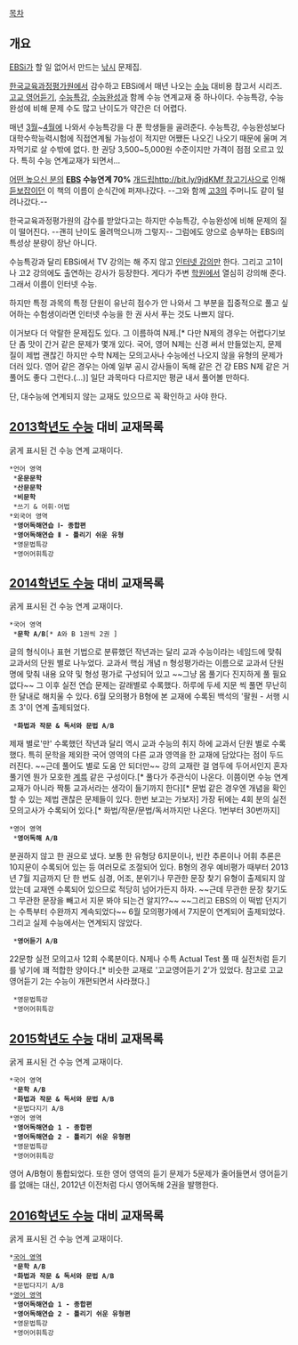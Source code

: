 [[목차]]
== 개요 ==
[[EBSi]]가 할 일 없어서 만드는 [[낚시]] 문제집.

[[한국교육과정평가원]]에서 감수하고 EBSi에서 매년 나오는 [[대학수학능력시험|수능]] 대비용 참고서 시리즈. [[고교 영어듣기]], [[수능특강]], [[수능완성]]과 함께 수능 연계교재 중 하나이다. 수능특강, 수능완성에 비해 문제 수도 많고 난이도가 약간은 더 어렵다.

매년 [[3월]]~[[4월]]에 나와서 수능특강을 다 푼 학생들을 골려준다. 수능특강, 수능완성보다 대학수학능력시험에 직접연계될 가능성이 적지만 어쨌든 나오긴 나오기 때문에 울며 겨자먹기로 살 수밖에 없다. 한 권당 3,500~5,000원 수준이지만 가격이 점점 오르고 있다. 특히 수능 연계교재가 되면서...

[[높으신 분들|어떤 높으신 분]]의 '''[[한국교육방송공사|EBS]] 수능연계 70%''' [[개드립]][[http://bit.ly/9jdKMf 참고기사]]으로 인해 [[듣보잡]]이던 이 책의 이름이 순식간에 퍼져나갔다. --그와 함께 [[고3]]의 주머니도 같이 털려나갔다.--

한국교육과정평가원의 감수를 받았다고는 하지만 수능특강, 수능완성에 비해 문제의 질이 떨어진다. --괜히 난이도 올려먹으니까 그렇지-- 그럼에도 양으로 승부하는 EBSi의 특성상 분량이 장난 아니다.

수능특강과 달리 EBSi에서 TV 강의는 해 주지 않고 [[인터넷 강의]]만 한다. 그리고 고1이나 고2 강의에도 출연하는 강사가 등장한다. 게다가 주변 [[학원]]에서 열심히 강의해 준다. 그래서 이름이 인터넷 수능.

하지만 특정 과목의 특정 단원이 유난히 점수가 안 나와서 그 부분을 집중적으로 풀고 싶어하는 수험생이라면 인터넷 수능을 한 권 사서 푸는 것도 나쁘지 않다.

이거보다 더 악랄한 문제집도 있다. 그 이름하여 N제.[* 다만 N제의 경우는 어렵다기보단 좀 맛이 간거 같은 문제가 몇개 있다. 국어, 영어 N제는 신경 써서 만들었는지, 문제 질이 제법 괜찮긴 하지만 수학 N제는 모의고사나 수능에선 나오지 않을 유형의 문제가 더러 있다. 영어 같은 경우는 아예 일부 공시 강사들이 독해 같은 건 걍 EBS N제 같은 거 풀어도 좋다 그런다.(...)] 일단 과목마다 다르지만 평균 내서 풀어볼 만하다.

단, 대수능에 연계되지 않는 교재도 있으므로 꼭 확인하고 사야 한다.

== [[2013학년도 대학수학능력시험|2013학년도 수능]] 대비 교재목록 ==
굵게 표시된 건 수능 연계 교재이다.

 *언어 영역
  *'''운문문학'''
  *'''산문문학'''
  *'''비문학'''
  *쓰기 & 어휘·어법
 *외국어 영역
  *'''영어독해연습 Ⅰ- 종합편'''
  *'''영어독해연습 Ⅱ - 틀리기 쉬운 유형'''
  *영문법특강
  *영어어휘특강

== [[2014학년도 대학수학능력시험|2014학년도 수능]] 대비 교재목록 ==
굵게 표시된 건 수능 연계 교재이다.

 *국어 영역
  *'''문학 A/B'''[* A와 B 1권씩 2권 ]
글의 형식이나 표현 기법으로 분류했던 작년과는 달리 교과 수능이라는 네임드에 맞춰 교과서의 단원 별로 나누었다. 교과서 핵심 개념 n 형성평가라는 이름으로 교과서 단원명에 맞춰 내용 요약 및 형성 평가로 구성되어 있고 ~~그냥 몸 풀기다 진지하게 풀 필요 없다~~ 그 이후 실전 연습 문제는 갈래별로 수록했다. 하루에 두세 지문 씩 풀면 무난히 한 달내로 해치울 수 있다. 6월 모의평가 B형에 본 교재에 수록된 백석의 '팔원 - 서행 시초 3'이 연계 출제되었다.
  *'''화법과 작문 & 독서와 문법 A/B'''
제재 별로'만' 수록했던 작년과 달리 역시 교과 수능의 취지 하에 교과서 단원 별로 수록했다. 특히 문학을 제외한 국어 영역의 다른 교과 영역을 한 교재에 담았다는 점이 두드러진다. ~~근데 풀어도 별로 도움 안 되더만~~ 강의 교재란 걸 염두에 두어서인지 혼자 풀기엔 뭔가 모호한 [[계륵]] 같은 구성이다.[* 풀다가 주관식이 나온다. 이쯤이면 수능 연계교재가 아니라 짝퉁 교과서라는 생각이 들기까지 한다][* 문법 같은 경우엔 개념을 확인할 수 있는 제법 괜찮은 문제들이 있다. 한번 보고는 가보자] 가장 뒤에는 4회 분의 실전 모의고사가 수록되어 있다.[* 화법/작문/문법/독서까지만 나온다. 1번부터 30번까지]
 *영어 영역
  *'''영어독해 A/B'''
분권하지 않고 한 권으로 냈다. 보통 한 유형당 6지문이나, 빈칸 추론이나 어휘 추론은 10지문이 수록되어 있는 등 여러모로 조절되어 있다. B형의 경우 예비평가 때부터 2013년 7월 지금까지 단 한 번도 심경, 어조, 분위기나 무관한 문장 찾기 유형이 출제되지 않았는데 교재엔 수록되어 있으므로 적당히 넘어가든지 하자.  ~~근데 무관한 문장 찾기도 그 무관한 문장을 빼고서 지문 봐야 되는건 알지??~~ ~~그리고 EBS의 이 떡밥 던지기는 수특부터 수완까지 계속되었다~~ 6월 모의평가에서 7지문이 연계되어 출제되었다. 그리고 실제 수능에서는 연계되지 않았다.
  *'''영어듣기 A/B'''
22문항 실전 모의고사 12회 수록분이다. N제나 수특 Actual Test 풀 때 실전처럼 듣기를 넣기에 꽤 적합한 양이다.[* 비슷한 교재로 '고교영어듣기 2'가 있었다. 참고로 고교영어듣기 2는 수능이 개편되면서 사라졌다.]
  *영문법특강
  *영어어휘특강 

== [[2015학년도 대학수학능력시험|2015학년도 수능]] 대비 교재목록 ==
굵게 표시된 건 수능 연계 교재이다.

 *국어 영역
  *'''문학 A/B'''
  *'''화법과 작문 & 독서와 문법 A/B'''
  *문법다지기 A/B
 *영어 영역
  *'''영어독해연습 1 - 종합편'''
  *'''영어독해연습 2 - 틀리기 쉬운 유형편'''
  *영문법특강
  *영어어휘특강 

영어 A/B형이 통합되었다. 또한 영어 영역의 듣기 문제가 5문제가 줄어들면서 영어듣기를 없애는 대신, 2012년 이전처럼 다시 영어독해 2권을 발행한다.

== [[2016학년도 대학수학능력시험|2016학년도 수능]] 대비 교재목록 ==
굵게 표시된 건 수능 연계 교재이다.

 *[[대학수학능력시험/국어|국어 영역]]
  *'''문학 A/B'''
  *'''화법과 작문 & 독서와 문법 A/B'''
  *문법다지기 A/B
 *[[대학수학능력시험/영어|영어 영역]]
  *'''영어독해연습 1 - 종합편'''
  *'''영어독해연습 2 - 틀리기 쉬운 유형편'''
  *영문법특강
  *영어어휘특강
